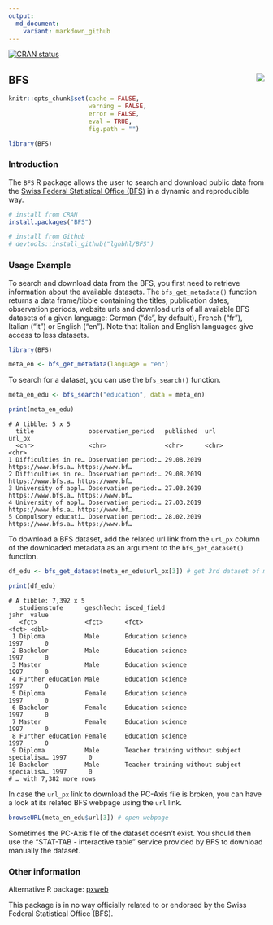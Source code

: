 ```yaml
---
output:
  md_document:
    variant: markdown_github
---
```


<!-- badges: start -->
[![CRAN status](https://www.r-pkg.org/badges/version/BFS)](https://CRAN.R-project.org/package=BFS)
<!-- badges: end -->

## BFS <img src="man/figures/logo.png" align="right" />

```r
knitr::opts_chunk$set(cache = FALSE, 
                      warning = FALSE, 
                      error = FALSE, 
                      eval = TRUE,
                      fig.path = "")

library(BFS)
```

### Introduction

The `BFS` R package allows the user to search and download public data from the 
[Swiss Federal Statistical Office (BFS)](https://www.bfs.admin.ch/bfs/en/home.html){target="_blank"}
in a dynamic and reproducible way.

```r
# install from CRAN
install.packages("BFS")

# install from Github
# devtools::install_github("lgnbhl/BFS")
```

### Usage Example

To search and download data from the BFS, you first need to retrieve information about the available datasets. The `bfs_get_metadata()` function returns a data frame/tibble containing the titles, publication dates, observation periods, website urls and download urls of all available BFS datasets of a given language: German ("de", by default), French ("fr"), Italian ("it") or English ("en"). Note that Italian and English languages give access to less datasets.

```r
library(BFS)

meta_en <- bfs_get_metadata(language = "en")
```

To search for a dataset, you can use the `bfs_search()` function.

```r
meta_en_edu <- bfs_search("education", data = meta_en)

print(meta_en_edu)
```

    # A tibble: 5 x 5
      title               observation_period   published  url                url_px         
      <chr>               <chr>                <chr>      <chr>              <chr>          
    1 Difficulties in re… Observation period:… 29.08.2019 https://www.bfs.a… https://www.bf…
    2 Difficulties in re… Observation period:… 29.08.2019 https://www.bfs.a… https://www.bf…
    3 University of appl… Observation period:… 27.03.2019 https://www.bfs.a… https://www.bf…
    4 University of appl… Observation period:… 27.03.2019 https://www.bfs.a… https://www.bf…
    5 Compulsory educati… Observation period:… 28.02.2019 https://www.bfs.a… https://www.bf…

To download a BFS dataset, add the related url link from the `url_px` column of the downloaded metadata as an argument to the `bfs_get_dataset()` function. 

```r
df_edu <- bfs_get_dataset(meta_en_edu$url_px[3]) # get 3rd dataset of meta_en_edu

print(df_edu)
```

    # A tibble: 7,392 x 5
       studienstufe      geschlecht isced_field                                  jahr  value
       <fct>             <fct>      <fct>                                        <fct> <dbl>
     1 Diploma           Male       Education science                            1997      0
     2 Bachelor          Male       Education science                            1997      0
     3 Master            Male       Education science                            1997      0
     4 Further education Male       Education science                            1997      0
     5 Diploma           Female     Education science                            1997      0
     6 Bachelor          Female     Education science                            1997      0
     7 Master            Female     Education science                            1997      0
     8 Further education Female     Education science                            1997      0
     9 Diploma           Male       Teacher training without subject specialisa… 1997      0
    10 Bachelor          Male       Teacher training without subject specialisa… 1997      0
    # … with 7,382 more rows

In case the `url_px` link to download the PC-Axis file is broken, you can have a look at its related BFS webpage using the `url` link. 

```r
browseURL(meta_en_edu$url[3]) # open webpage
```

Sometimes the PC-Axis file of the dataset doesn't exist. You should then use the "STAT-TAB - interactive table" service provided by BFS to download manually the dataset.

### Other information

Alternative R package: [pxweb
](https://github.com/rOpenGov/pxweb){target="_blank"}

This package is in no way officially related to or endorsed by the Swiss Federal Statistical Office (BFS).
